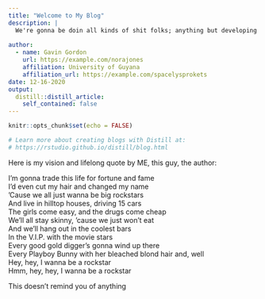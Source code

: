 ```yaml
---
title: "Welcome to My Blog"
description: |
  We're gonna be doin all kinds of shit folks; anything but developing meaningful and rewarding relationships with my friends cause.. thats, not very 2020 is it now? NOOO!! We gotta keep that monster alive so we're exploring Multivariate Analysis. I hope you either learn something against your will or are implicated in a charity scheme associated with this blog which of course I'd never do, I have fascist friends. 
  
author:
  - name: Gavin Gordon 
    url: https://example.com/norajones
    affiliation: University of Guyana
    affiliation_url: https://example.com/spacelysprokets
date: 12-16-2020
output:
  distill::distill_article:
    self_contained: false
---
```


```r
knitr::opts_chunk$set(echo = FALSE)

# Learn more about creating blogs with Distill at:
# https://rstudio.github.io/distill/blog.html

```

Here is my vision and lifelong quote by ME, this guy, the author: 

I'm gonna trade this life for fortune and fame  
I'd even cut my hair and changed my name  
'Cause we all just wanna be big rockstars  
And live in hilltop houses, driving 15 cars  
The girls come easy, and the drugs come cheap  
We'll all stay skinny, 'cause we just won't eat  
And we'll hang out in the coolest bars  
In the V.I.P. with the movie stars  
Every good gold digger's gonna wind up there  
Every Playboy Bunny with her bleached blond hair and, well  
Hey, hey, I wanna be a rockstar  
Hmm, hey, hey, I wanna be a rockstar  



This doesn't remind you of anything

